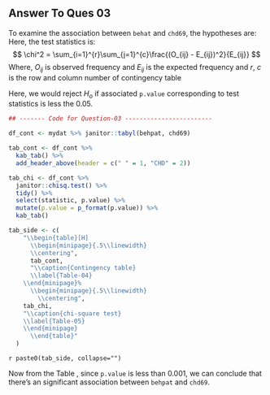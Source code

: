 ## Answer To Ques 03

To examine the association between `behat`  and `chd69`, the hypotheses are:
\begin{align*}
H_o&: \text{There's no association between \texttt{behpat} and \texttt{chd69}.} \\
H_a&: \text{There's association between \texttt{behpat} and \texttt{chd69}.}
\end{align*}
Here, the test statistics is:
$$
\chi^2 = \sum_{i=1}^{r}\sum_{j=1}^{c}\frac{(O_{ij} - E_{ij})^2}{E_{ij}}
$$
Where, $O_{ij}$ is observed frequency and $E_{ij}$ is the expected frequency and $r$, $c$ is the row and column number of contingency table \ref{Table-04}

Here, we would reject $H_o$ if associated `p.value` corresponding to test statistics
is less the 0.05.

```r

## ------- Code for Question-03 ------------------------

df_cont <- mydat %>% janitor::tabyl(behpat, chd69)

tab_cont <- df_cont %>%
  kab_tab() %>%
  add_header_above(header = c(" " = 1, "CHD" = 2))

tab_chi <- df_cont %>%
  janitor::chisq.test() %>%
  tidy() %>%
  select(statistic, p.value) %>%
  mutate(p.value = p_format(p.value)) %>%
  kab_tab()

tab_side <- c(
    "\\begin{table}[H]
      \\begin{minipage}{.5\\linewidth}
      \\centering",
      tab_cont,
      "\\caption{Contingency table}
      \\label{Table-04}
    \\end{minipage}%
      \\begin{minipage}{.5\\linewidth}
        \\centering",
    tab_chi,
    "\\caption{chi-square test}
    \\label{Table-05}
    \\end{minipage}
      \\end{table}"
  )

```

`r paste0(tab_side, collapse="")`

Now from the Table \ref{Table-05}, since `p.value` is less than 0.001, we can conclude that there's an significant association between `behpat` and `chd69`.
